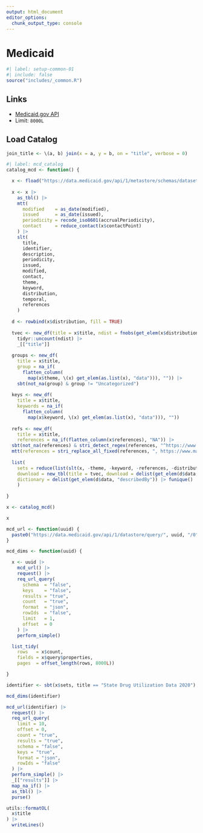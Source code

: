```yaml
---
output: html_document
editor_options: 
  chunk_output_type: console
---
```

# Medicaid {#sec-mcdapi}

```r
#| label: setup-common-01
#| include: false
source("includes/_common.R")
```

## Links

   * [Medicaid.gov API](https://data.medicaid.gov/about/api)
   * Limit: `8000L`

## Load Catalog

```r
join_title <- \(a, b) join(x = a, y = b, on = "title", verbose = 0)
```


```r
#| label: mcd_catalog
catalog_mcd <- function() {

  x <- fload("https://data.medicaid.gov/api/1/metastore/schemas/dataset/items?show-reference-ids")
    
  x <- x |>
    as_tbl() |>
    mtt(
      modified    = as_date(modified),
      issued      = as_date(issued),
      periodicity = recode_iso8601(accrualPeriodicity),
      contact     = reduce_contact(x$contactPoint)
    ) |>
    slt(
      title,
      identifier,
      description,
      periodicity,
      issued,
      modified,
      contact,
      theme,
      keyword,
      distribution,
      temporal,
      references
    )
  
  d <- rowbind(x$distribution, fill = TRUE)
  
  tvec <- new_df(title = x$title, ndist = fnobs(get_elem(x$distribution, "data", DF.as.list = TRUE))) |> 
    tidyr::uncount(ndist) |> 
    _[["title"]]
  
  groups <- new_df(
    title = x$title,
    group = na_if(
      flatten_column(
        map(x$theme, \(x) get_elem(as.list(x), "data"))), "")) |>
    sbt(not_na(group) & group != "Uncategorized")
  
  keys <- new_df(
    title = x$title,
    keywords = na_if(
      flatten_column(
        map(x$keyword, \(x) get_elem(as.list(x), "data"))), ""))
  
  refs <- new_df(
    title = x$title,
    references = na_if(flatten_column(x$references), "NA")) |> 
  sbt(not_na(references) & stri_detect_regex(references, "^https://www.mathematica.org/", negate = TRUE)) |> 
  mtt(references = stri_replace_all_fixed(references, ", https://www.mathematica.org/", ""))
  
  list(
    sets = reduce(list(slt(x, -theme, -keyword, -references, -distribution), groups, keys, refs), join_title),
    download = new_tbl(title = tvec, download = delist(get_elem(d$data, "downloadURL"))),
    dictionary = delist(get_elem(d$data, "describedBy")) |> funique() |> as_tbl()
    )
  
}

x <- catalog_mcd()

x
```

```r
mcd_url <- function(uuid) {
  paste0("https://data.medicaid.gov/api/1/datastore/query/", uuid, "/0")
}

mcd_dims <- function(uuid) {

  x <- uuid |>
    mcd_url() |>
    request() |>
    req_url_query(
      schema  = "false",
      keys    = "false",
      results = "true",
      count   = "true",
      format  = "json",
      rowIds  = "false",
      limit   = 1,
      offset  = 0
    ) |>
    perform_simple()

  list_tidy(
    rows   = x$count,
    fields = x$query$properties,
    pages  = offset_length(rows, 8000L))

}

identifier <- sbt(x$sets, title == "State Drug Utilization Data 2020") |> _[["identifier"]]

mcd_dims(identifier)

mcd_url(identifier) |> 
  request() |> 
  req_url_query(
    limit = 10,
    offset = 0,
    count = "true",
    results = "true",
    schema = "false",
    keys = "true",
    format = "json",
    rowIds = "false"
  ) |> 
  perform_simple() |> 
  _[["results"]] |> 
  map_na_if() |> 
  as_tbl() |> 
  purse()
```


```r
utils::formatOL(
  x$title
) |> 
  writeLines()
```

